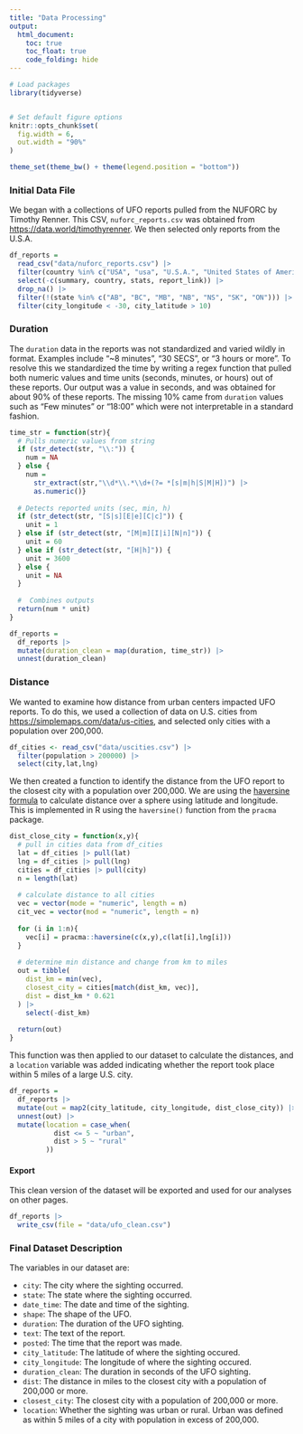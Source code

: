 ```yaml
---
title: "Data Processing"
output: 
  html_document:
    toc: true
    toc_float: true
    code_folding: hide
---
```

```r
# Load packages
library(tidyverse)


# Set default figure options
knitr::opts_chunk$set(
  fig.width = 6,
  out.width = "90%"
)

theme_set(theme_bw() + theme(legend.position = "bottom"))

```

### Initial Data File
We began with a collections of UFO reports pulled from the NUFORC by Timothy Renner. This CSV, `nuforc_reports.csv` was obtained from [https://data.world/timothyrenner](https://data.world/timothyrenner). We then selected only reports from the U.S.A.

```r
df_reports = 
  read_csv("data/nuforc_reports.csv") |> 
  filter(country %in% c("USA", "usa", "U.S.A.", "United States of America")) |> 
  select(-c(summary, country, stats, report_link)) |> 
  drop_na() |> 
  filter(!(state %in% c("AB", "BC", "MB", "NB", "NS", "SK", "ON"))) |> 
  filter(city_longitude < -30, city_latitude > 10)
```

### Duration
The `duration` data in the reports was not standardized and varied wildly in format. Examples include “~8 minutes”, “30 SECS”, or “3 hours or more”. To resolve this we standardized the time by writing a regex function that pulled both numeric values and time units (seconds, minutes, or hours) out of these reports. Our output was a value in seconds, and was obtained for about 90% of these reports. The missing 10% came from `duration` values such as "Few minutes" or "18:00" which were not interpretable in a standard fashion. 

```r
time_str = function(str){
  # Pulls numeric values from string
  if (str_detect(str, "\\:")) {
    num = NA
  } else {
    num = 
      str_extract(str,"\\d*\\.*\\d+(?= *[s|m|h|S|M|H])") |> 
      as.numeric()}
  
  # Detects reported units (sec, min, h)
  if (str_detect(str, "[S|s][E|e][C|c]")) {
    unit = 1
  } else if (str_detect(str, "[M|m][I|i][N|n]")) {
    unit = 60
  } else if (str_detect(str, "[H|h]")) {
    unit = 3600
  } else {
    unit = NA
  }
  
  #  Combines outputs
  return(num * unit)
}
```

```r
df_reports = 
  df_reports |> 
  mutate(duration_clean = map(duration, time_str)) |> 
  unnest(duration_clean)
```


### Distance
We wanted to examine how distance from urban centers impacted UFO reports. To do this, we used a collection of data on U.S. cities from [https://simplemaps.com/data/us-cities](https://simplemaps.com/data/us-cities), and selected only cities with a population over 200,000.
```r
df_cities <- read_csv("data/uscities.csv") |>
  filter(population > 200000) |> 
  select(city,lat,lng)
```

We then created a function to identify the distance from the UFO report to the closest city with a population over 200,000. We are using the [haversine formula](https://en.wikipedia.org/wiki/Haversine_formula) to calculate distance over a sphere using latitude and longitude. This is implemented in R using the `haversine()` function from the `pracma` package.

```r
dist_close_city = function(x,y){
  # pull in cities data from df_cities
  lat = df_cities |> pull(lat)
  lng = df_cities |> pull(lng)
  cities = df_cities |> pull(city)
  n = length(lat)
  
  # calculate distance to all cities
  vec = vector(mode = "numeric", length = n)
  cit_vec = vector(mod = "numeric", length = n)
  
  for (i in 1:n){
    vec[i] = pracma::haversine(c(x,y),c(lat[i],lng[i]))
  }
  
  # determine min distance and change from km to miles
  out = tibble(
    dist_km = min(vec),
    closest_city = cities[match(dist_km, vec)],
    dist = dist_km * 0.621
  ) |> 
    select(-dist_km)
  
  return(out)
}
```

This function was then applied to our dataset to calculate the distances, and a `location` variable was added indicating whether the report took place within 5 miles of a large U.S. city.
```r
df_reports =
  df_reports |> 
  mutate(out = map2(city_latitude, city_longitude, dist_close_city)) |> 
  unnest(out) |> 
  mutate(location = case_when(
           dist <= 5 ~ "urban",
           dist > 5 ~ "rural"
         )) 
```

#### Export
This clean version of the dataset will be exported and used for our analyses on other pages. 
```r
df_reports |> 
  write_csv(file = "data/ufo_clean.csv")
```

### Final Dataset Description
The variables in our dataset are:

* `city`: The city where the sighting occurred.
* `state`: The state where the sighting occurred.
* `date_time`: The date and time of the sighting.
* `shape`: The shape of the UFO.
* `duration`: The duration of the UFO sighting.
* `text`: The text of the report.
* `posted`: The time that the report was made.
* `city_latitude`: The latitude of where the sighting occured.
* `city_longitude`: The longitude of where the sighting occured.
* `duration_clean`: The duration in seconds of the UFO sighting.
* `dist`: The distance in miles to the closest city with a population of 200,000 or more.
* `closest_city`: The closest city with a population of 200,000 or more.
* `location`: Whether the sighting was urban or rural. Urban was defined as within 5 miles of a city with population in excess of 200,000.
